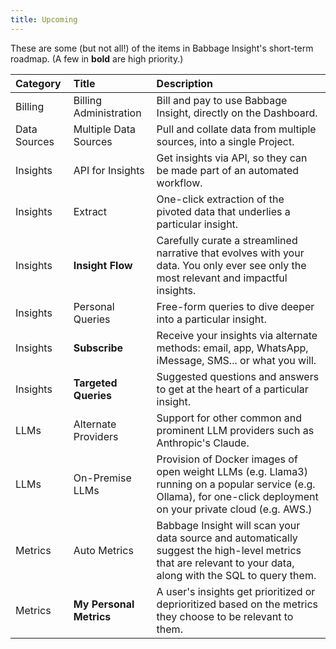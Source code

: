 ```yaml
---
title: Upcoming
---
```


These are some (but not all!) of the items in Babbage Insight's short-term
roadmap. (A few in **bold** are high priority.)

| **Category**               | **Title**                                                        | **Description**                                                                        |
| :------------------------- | :-------------------------------------------------------------- | :--------------------------------------------------------------------------------- |
| Billing                    | Billing Administration | Bill and pay to use Babbage Insight, directly on the Dashboard.|
| Data Sources               | Multiple Data Sources | Pull and collate data from multiple sources, into a single Project.|
| Insights                   | API for Insights | Get insights via API, so they can be made part of an automated workflow.|
| Insights                   | Extract | One-click extraction of the pivoted data that underlies a particular insight.|
| Insights                   | **Insight Flow** | Carefully curate a streamlined narrative that evolves with your data.  You only ever see only the most relevant and impactful insights.|
| Insights                   | Personal Queries | Free-form queries to dive deeper into a particular insight.|
| Insights                   | **Subscribe** | Receive your insights via alternate methods: email, app, WhatsApp, iMessage, SMS... or what you will.|
| Insights                   | **Targeted Queries** | Suggested questions and answers to get at the heart of a particular insight.|
| LLMs                       | Alternate Providers | Support for other common and prominent LLM providers such as Anthropic's Claude.|
| LLMs                       | On-Premise LLMs | Provision of Docker images of open weight LLMs (e.g. Llama3) running on a popular service (e.g. Ollama), for one-click deployment on your private cloud (e.g. AWS.)|
| Metrics                    | Auto Metrics | Babbage Insight will scan your data source and automatically suggest the high-level metrics that are relevant to your data, along with the SQL to query them.|
| Metrics                    | **My Personal Metrics** | A user's insights get prioritized or deprioritized based on the metrics they choose to be relevant to them.|